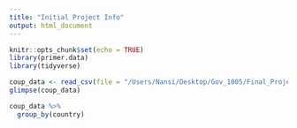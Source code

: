 ```yaml
---
title: "Initial Project Info"
output: html_document
---
```


```r
knitr::opts_chunk$set(echo = TRUE)
library(primer.data)
library(tidyverse)
```

```r
coup_data <- read_csv(file = "/Users/Nansi/Desktop/Gov_1005/Final_Project/Coup_Data_v2.0.0.csv")
glimpse(coup_data)

coup_data %>% 
  group_by(country)
```

